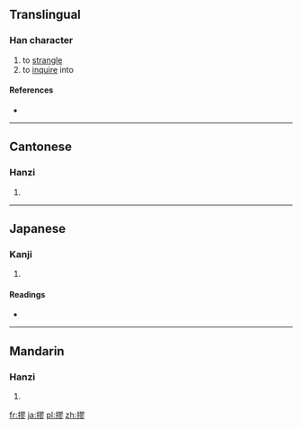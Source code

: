 ==Translingual==

===Han character===
{{Han char|rn=64|rad=手|as=11|sn=14|four=5702<sub>2</sub>|canj=手尸一竹 (QSMH)|ids=⿰[[扌]][[翏]]}}

# to [[strangle]]
# to [[inquire]] into

====References====
* {{Han ref|kx=0449.140|dkj=12564|dj=0799.390|hdz=31950.140|uh=644E|ud=25678|bh=E1E5|bd=57829}}

----

==Cantonese==

===Hanzi===
{{yue-hanzi|jyut=[[gau1]], [[lau4]]|y=gau1, lau4}}

# {{defn|lang=yue|sort=手11}}

----

==Japanese==

===Kanji===
{{ja-kanji|grade=|rs=手11}}

# {{defn|lang=ja|sort=手11}}

====Readings====
* {{ja-readings|on=[[きゅう]] (kyū), [[りゅう]] (ryū), [[く]] (ku)|kun=[[くくる]] (kukuru)}}

----

==Mandarin==

===Hanzi===
{{cmn-hanzi|pin=[[liáo]] ([[liao2]])|wg=liao<sup>2</sup>}}

# {{defn|lang=cmn|sort=手11}}

[[fr:摎]]
[[ja:摎]]
[[pl:摎]]
[[zh:摎]]